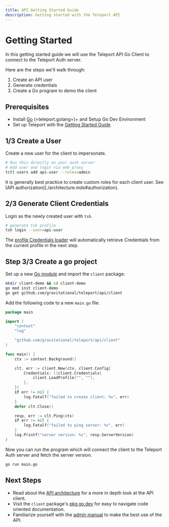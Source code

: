 ```yaml
---
title: API Getting Started Guide
description: Getting started with the Teleport API
---
```


# Getting Started

In this getting started guide we will use the Teleport API Go Client to connect to the Teleport Auth server.

Here are the steps we'll walk through:
 1. Create an API user
 2. Generate credentials
 3. Create a Go program to demo the client

## Prerequisites

- Install [Go](https://golang.org/doc/install) (=teleport.golang=)+ and Setup Go Dev Environment
- Set up Teleport with the [Getting Started Guide](../../getting-started.mdx)

## 1/3 Create a User

Create a new user for the client to impersonate. 

```bash
# Run this directly on your auth server
# Add user and login via web proxy
tctl users add api-user --roles=admin
```

<Admonition type="note">
  It is generally best practice to create custom roles for each client user. See [API authorization](./architecture.mdx#authorization).
</Admonition>

## 2/3 Generate Client Credentials

Login as the newly created user with `tsh`.

```bash
# generate tsh profile
tsh login --user=api-user
```

The [profile Credentials loader](https://pkg.go.dev/github.com/gravitational/teleport/api/client#LoadProfile)
will automatically retrieve Credentials from the current profile in the next step.

## Step 3/3 Create a go project

Set up a new [Go module](https://golang.org/doc/tutorial/create-module) and import the `client` package: 

```bash
mkdir client-demo && cd client-demo
go mod init client-demo
go get github.com/gravitational/teleport/api/client
```

Add the following code to a new `main.go` file.

```go
package main

import (
	"context"
	"log"

	"github.com/gravitational/teleport/api/client"
)

func main() {
	ctx := context.Background()

	clt, err := client.New(ctx, client.Config{
		Credentials: []client.Credentials{
			client.LoadProfile("", ""),
		},
	})
	if err != nil {
		log.Fatalf("failed to create client: %v", err)
	}
	defer clt.Close()

	resp, err := clt.Ping(ctx)
	if err != nil {
		log.Fatalf("failed to ping server: %v", err)
	}
	log.Printf("server version: %s", resp.ServerVersion)
}
```

Now you can run the program which will connect the client to the Teleport Auth server and fetch the server version.

```bash
go run main.go
```

## Next Steps

- Read about the [API architecture](./architecture.mdx) for a more in depth look at the API client.
- Visit the `client` package's [pkg.go.dev](https://pkg.go.dev/github.com/gravitational/teleport/api/client) for easy to navigate code oriented documentation.
- Familiarize yourself with the [admin manual](../../admin-guide.mdx) to make the best use of the API.